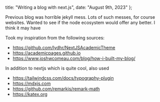 
  title: "Writing a blog with next.js",
  date: "August 9th, 2023"
};


Previous blog was horrible jekyll mess.
Lots of such messes, for course websites.
Wanted to see if the node ecosystem would offer any better.
I think it may have

Took my inspiration from the following sources:

- https://github.com/lydhr/NextJSAcademicTheme
- https://academicpages.github.io
- https://www.joshwcomeau.com/blog/how-i-built-my-blog/

In addition to nextjs which is quite cool, also used

- https://tailwindcss.com/docs/typography-plugin
- https://mdxjs.com
- https://github.com/remarkjs/remark-math
- https://katex.org


